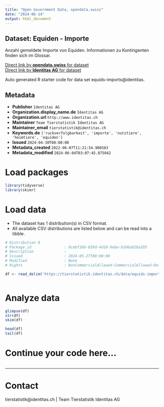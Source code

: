 ```yaml
---
title: "Open Government Data, opendata.swiss"
date: "2024-06-14"
output: html_document
---
```


## Dataset: Equiden - Importe

Anzahl gemeldete Importe von Equiden. Informationen zu Kontingenten finden sich im Glossar.

[Direct link by **opendata.swiss** for dataset](https://opendata.swiss/de/dataset/equiden-importe)<br>
[Direct link by **Identitas AG** for dataset](https://tierstatistik.identitas.ch/)

Auto generated R starter code for data set equids-imports@identitas.

## Metadata

- **Publisher** `Identitas AG`
- **Organization.display_name.de** `Identitas AG`
- **Organization.url** `http://www.identitas.ch`
- **Maintainer** `Team Tierstatistik Identitas AG`
- **Maintainer_email** `tierstatistik@identitas.ch`
- **Keywords.de** `['ruckverfolgbarkeit', 'importe', 'nutztiere', 'heimtiere', 'equiden']`
- **Issued** `2024-04-30T00:00:00`
- **Metadata_created** `2022-06-07T11:21:54.908583`
- **Metadata_modified** `2024-06-04T03:07:45.875042`


# Load packages

```r

library(tidyverse)
library(skimr)

```

# Load data

-   The dataset has 1 distribution(s) in CSV format.
-   All available CSV distributions are listed below and can be read into a tibble.

```r

# Distribution 0
# Package_id               : 0cebf16b-859d-4d10-9eba-b3d6a928a205
# Description              : 
# Issued                   : 2024-05-27T00:00:00
# Modified                 : None
# Rights                   : NonCommercialAllowed-CommercialAllowed-ReferenceRequired

df <- read_delim('https://tierstatistik.identitas.ch/data/equids-imports.csv')



```

# Analyze data

```r

glimpse(df)
str(df)
skim(df)

head(df)
tail(df)

```

# Continue your code here...

```r

```

------------------------------------------------------------------------

# Contact

tierstatistik@identitas.ch | Team Tierstatistik Identitas AG
